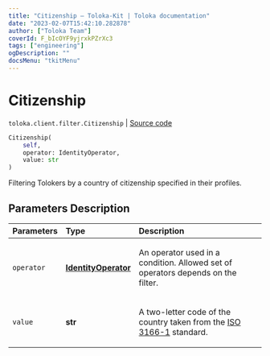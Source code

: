 ```yaml
---
title: "Citizenship — Toloka-Kit | Toloka documentation"
date: "2023-02-07T15:42:10.282878"
author: ["Toloka Team"]
coverId: F_bIcOYF9yjrxkPZrXc3
tags: ["engineering"]
ogDescription: ""
docsMenu: "tkitMenu"
---
```


# Citizenship
`toloka.client.filter.Citizenship` | [Source code](https://github.com/Toloka/toloka-kit/blob/v1.1.3/src/client/filter.py#L281)

```python
Citizenship(
    self,
    operator: IdentityOperator,
    value: str
)
```

Filtering Tolokers by a country of citizenship specified in their profiles.

## Parameters Description

| Parameters | Type | Description |
| :----------| :----| :-----------|
`operator`|**[IdentityOperator](/docs-new/toloka-kit/reference/toloka.client.primitives.operators.IdentityOperator)**|<p>An operator used in a condition. Allowed set of operators depends on the filter.</p>
`value`|**str**|<p>A two-letter code of the country taken from the [ISO 3166-1](https://en.wikipedia.org/wiki/ISO_3166-1_alpha-2) standard.</p>
